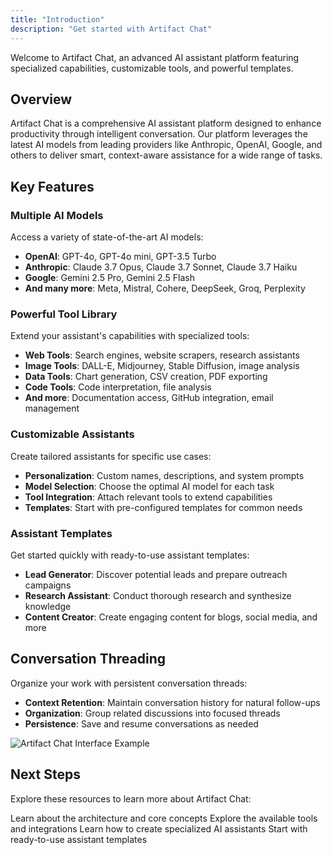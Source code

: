 ```yaml
---
title: "Introduction"
description: "Get started with Artifact Chat"
---
```


Welcome to Artifact Chat, an advanced AI assistant platform featuring specialized capabilities, customizable tools, and powerful templates.

## Overview

Artifact Chat is a comprehensive AI assistant platform designed to enhance productivity through intelligent conversation. Our platform leverages the latest AI models from leading providers like Anthropic, OpenAI, Google, and others to deliver smart, context-aware assistance for a wide range of tasks.

## Key Features

### Multiple AI Models

Access a variety of state-of-the-art AI models:

- **OpenAI**: GPT-4o, GPT-4o mini, GPT-3.5 Turbo
- **Anthropic**: Claude 3.7 Opus, Claude 3.7 Sonnet, Claude 3.7 Haiku
- **Google**: Gemini 2.5 Pro, Gemini 2.5 Flash
- **And many more**: Meta, Mistral, Cohere, DeepSeek, Groq, Perplexity

### Powerful Tool Library

Extend your assistant's capabilities with specialized tools:

- **Web Tools**: Search engines, website scrapers, research assistants
- **Image Tools**: DALL-E, Midjourney, Stable Diffusion, image analysis
- **Data Tools**: Chart generation, CSV creation, PDF exporting
- **Code Tools**: Code interpretation, file analysis
- **And more**: Documentation access, GitHub integration, email management

### Customizable Assistants

Create tailored assistants for specific use cases:

- **Personalization**: Custom names, descriptions, and system prompts
- **Model Selection**: Choose the optimal AI model for each task
- **Tool Integration**: Attach relevant tools to extend capabilities
- **Templates**: Start with pre-configured templates for common needs

### Assistant Templates

Get started quickly with ready-to-use assistant templates:

- **Lead Generator**: Discover potential leads and prepare outreach campaigns
- **Research Assistant**: Conduct thorough research and synthesize knowledge
- **Content Creator**: Create engaging content for blogs, social media, and more

## Conversation Threading

Organize your work with persistent conversation threads:

- **Context Retention**: Maintain conversation history for natural follow-ups
- **Organization**: Group related discussions into focused threads
- **Persistence**: Save and resume conversations as needed

<Frame>
  <img
    src="/images/chat-interface.png"
    alt="Artifact Chat Interface Example"
  />
</Frame>

## Next Steps

Explore these resources to learn more about Artifact Chat:

<CardGroup cols={2}>
  <Card title="Core Concepts" icon="lightbulb" href="/concepts/architecture">
    Learn about the architecture and core concepts
  </Card>
  <Card title="Tool Library" icon="wrench" href="/concepts/tools">
    Explore the available tools and integrations
  </Card>
  <Card
    title="Customizing Assistants"
    icon="sliders"
    href="/guides/customizing-assistants"
  >
    Learn how to create specialized AI assistants
  </Card>
  <Card title="Assistant Templates" icon="robot" href="/templates/lead-generator">
    Start with ready-to-use assistant templates
  </Card>
</CardGroup>
